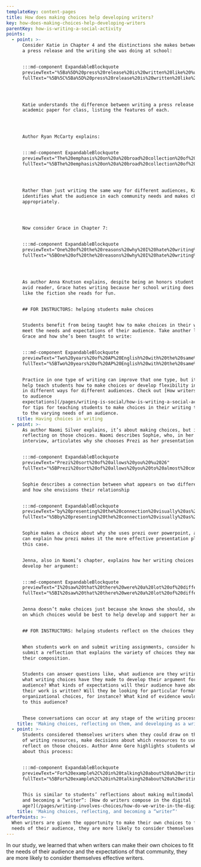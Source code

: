 ```yaml
---
templateKey: content-pages
title: How does making choices help developing writers?
key: how-does-making-choices-help-developing-writers
parentKey: how-is-writing-a-social-activity
points:
  - point: >-
      Consider Katie in Chapter 4 and the distinctions she makes between writing
      a press release and the writing she was doing at school:


      :::md-component ExpandableBlockquote
      previewText="%5Ba%5D%20press%20release%20is%20written%20like%20%u2026"
      fullText="%5B%5C%5Ba%5D%20press%20release%20is%20written%20like%20a%20newspaper%20article.%20You%20have%20to%20lead%20with%20the%20most%20important%20thing%2C%20and%20then%20you%20give%20the%20background%20information%20later%20on.%20Whereas%2C%20in%20college%20I%u2019d%20been%20writing%2C%20have%20the%20background%20information%20at%20the%20top%20and%20then%20get%20more%20and%20more%20specific%20or%20get%20to%20your%20point%20at%20the%20bottom%5D%28https%3A//hdl.handle.net/2027/fulcrum.10079890/poi.27%29"




      Katie understands the difference between writing a press release and an
      academic paper for class, listing the features of each.




      Author Ryan McCarty explains: 


      :::md-component ExpandableBlockquote
      previewText="The%20emphasis%20on%20a%20broad%20collection%20of%20writing%20experiences%20..."
      fullText="%5BThe%20emphasis%20on%20a%20broad%20collection%20of%20writing%20experiences%20is%20noteworthy%2C%20illustrating%20that%2C%20for%20Katie%2C%20the%20writer%20she%20has%20become%20is%20one%20who%20can%20effectively%20distinguish%20between%20exigencies%20of%20particular%20contexts%2C%20drawing%20on%20the%20appropriate%20resources%20in%20her%20writing%20repertoire.%20%5D%28https%3A//hdl.handle.net/2027/fulcrum.10079890/poi.27%29"




      Rather than just writing the same way for different audiences, Katie
      identifies what the audience in each community needs and makes choices
      appropriately.




      Now consider Grace in Chapter 7:


      :::md-component ExpandableBlockquote
      previewText="One%20of%20the%20reasons%20why%20I%20hate%20writing%20is%20because%20%u2026"
      fullText="%5BOne%20of%20the%20reasons%20why%20I%20hate%20writing%20is%20because%20I%u2019ll%20read%20%5C%5Bmy%20%20writing%5D%2C%20and%20I%u2019m%20%20like%2C%20%u2018This%20isn%u2019t%20just%20like%20these%20masterpieces%20from%20all%20these%20books%20that%20I%20read.%u2019%20Then%20I%20get%20really%20upset%20about%20it%2C%20because%20%u2026%20it%u2019s%20just%20a%20stylistic%20problem.%20It%20just%20doesn%u2019t%20flow%20the%20way%20I%20want%20it%20to.%20It%u2019s%20not%20perfect%2C%20and%20I%20think%20part%20of%20what%20makes%20me%20so%20frustrated%20about%20it%20is%20because%20I%20read%20these%20great%20books%20that%20I%u2019m%20never%20gonna%20match%20up%20to%20when%20I%20write.%20I%20just%20get%20really%20disheartened.%5D%28https%3A//hdl.handle.net/2027/fulcrum.10079890/poi.31%29"




      As author Anna Knutson explains, despite being an honors student and an
      avid reader, Grace hates writing because her school writing does not sound
      like the fiction she reads for fun. 


      ## FOR INSTRUCTORS: helping students make choices


      Students benefit from being taught how to make choices in their writing to
      meet the needs and expectations of their audience. Take another look at
      Grace and how she’s been taught to write:


      :::md-component ExpandableBlockquote
      previewText="Two%20years%20of%20AP%20English%20with%20the%20same%20instructor%20%u2026"
      fullText="%5BTwo%20years%20of%20AP%20English%20with%20the%20same%20instructor%20prepared%20her%20to%20succeed%20in%20at%20least%20two%20domains%20of%20writing%3A%20timed%20essay%20exams%2C%20such%20as%20the%20AP%20exam%20and%20the%20ACT%20exam%2C%20and%20his%20class%2C%20which%20seems%20to%20have%20had%20quite%20rigorous%u2014and%20specific%u2014standards%20for%20writing.%20Grace%20valued%20this%20learning%2C%20perhaps%20so%20much%20that%20it%20became%20entrenched%2C%20as%20Anson%20describes%3A%20%u2018When%20writers%u2019%20contexts%20are%20constrained%20and%20they%20are%20subjected%20to%20repeated%20practice%20of%20the%20%20same%20%20genres%2C%20%20using%20%20the%20%20same%20%20processes%20%20for%20%20the%20%20same%20%20rhetorical%20%20purposes%20%20and%20%20addressing%20the%20same%20audiences%2C%20their%20conceptual%20framework%20for%20writing%20may%20become%20entrenched%2C%20%u2018solidified%2C%u2019%20or%20%u2018sedimented%u2019%20%2877%29.%20Anson%20%20suggests%20%20that%20%20the%20%20%u201Cmisapplication%20%20of%20%20habituated%20%20practice%u201D%20%20is%20%20typical%20%20among%20high%20school%20students%20who%20have%20become%20accustomed%20to%20particular%20types%20of%20writing%3B%20Grace%20may%20be%20one%20of%20these%20students.%5D%28https%3A//hdl.handle.net/2027/fulcrum.10079890/poi.32%29"


      Practice in one type of writing can improve that one type, but it doesn’t
      help teach students how to make choices or develop flexibility in writing
      in different ways for different audiences. Check out [How writers respond
      to audience
      expectations](/pages/writing-is-social/how-is-writing-a-social-activity/how-do-writers-respond-to-audience-expectations/)
      for tips for teaching students to make choices in their writing that adapt
      to the varying needs of an audience.
    title: Having choices in writing
  - point: >-
      As author Naomi Silver explains, it’s about making choices, but it’s about
      reflecting on those choices. Naomi describes Sophie, who, in her entry
      interview, articulates why she chooses Prezi as her presentation medium:


      :::md-component ExpandableBlockquote
      previewText="Prezi%20sort%20of%20allows%20you%20%u2026"
      fullText="%5BPrezi%20sort%20of%20allows%20you%20to%20almost%20communicate%20your%20thought%20process%20through%20the%20presentation%2C%20because%20you%20can%20zoom.%20We%20had%20this%20one%20map%20that%20we%u2019re%20showing%20and%20then%20we%20want%20to%20show%20another%20map%20next%20to%20it%20and%2C%20rather%20than%20clicking%20on%20the%20next%20slide%2C%20we%20just%20zoom%20out%2C%20and%20you%20can%20see%20both%20maps%20next%20to%20each%20other.%20Which%2C%20when%20you%u2019re%20watching%20something%2C%20it%u2019s%20just%20much%20more%20visually%20appealing.%5D%28https%3A//hdl.handle.net/2027/fulcrum.10079890/poi.33%29"


      Sophie describes a connection between what appears on two different maps
      and how she envisions their relationship


      :::md-component ExpandableBlockquote
      previewText="by%20presenting%20the%20connection%20visually%20as%20well%20as%20verbally%20%u2026"
      fullText="%5Bby%20presenting%20the%20connection%20visually%20as%20well%20as%20verbally%20using%20the%20Prezi%20platform%u2019s%20unique%20%u2018zooming%u2019%20affordances%2C%20and%20she%20articulates%20that%20relationship%20in%20her%20depiction%20of%20the%20%u2018presentation%u2019%20itself%20as%20%u2018almost%20communicat%5C%5Bing%5D%20%5C%5Bher%5D%20thought%20process.%20Although%20Sophie%20falls%20back%20on%20the%20language%20of%20%u2018visual%20appeal%u2019%20%28similarly%20to%20Katie%29%20to%20explain%20why%20she%20prefers%20the%20spatial%20relationship%20enabled%20by%20the%20Prezi%20platform%20to%20a%20more%20linear%2C%20slide-based%20presentation%20platform%2C%20it%20seems%20clear%20that%20she%20has%20an%20intentional%20rhetorical%20design%20in%20mind%20%28metacognitive%20awareness%29%20and%20is%20able%20to%20choose%20the%20appropriate%20medium%20...%20to%20facilitate%20it%20%28metacognitive%20regulation%29.%5D%28https%3A//hdl.handle.net/2027/fulcrum.10079890/poi.33%29"


      Sophie makes a choice about why she uses prezi over powerpoint, and then
      can explain how prezi makes it the more effective presentation platform in
      this case.


      Jenna, also in Naomi’s chapter, explains how her writing choices help her
      develop her argument:


      :::md-component ExpandableBlockquote
      previewText="I%20saw%20that%20there%20were%20a%20lot%20of%20different%20ways%20to%20say%20something%2C%20%u2026"
      fullText="%5BI%20saw%20that%20there%20were%20a%20lot%20of%20different%20ways%20to%20say%20something%2C%20if%20that%20makes%20sense.%20It%20depends%20who%20you%u2019re%20saying%20it%20to%20and%20why%20you%u2019re%20saying%20it.%20I%20realize%20you%20have%20to%20think%u2014there%20are%20a%20lot%20more%20decisions%20that%20go%20into%20how%20you%20want%20to%20convey%20something....Like%20how%20do%20you%20want%20to%u2014do%20you%20want%20it%20to%20be%20in%20an%20essay%3F%20Like%20literally%20words%20on%20a%20page%20or%20do%20you%20want%20to%20turn%20it%20into%20something%20with%20pictures%20or%20do%20you%20want%20to%20put%20it%20on%20a%20website%3F%20All%20of%20the%20things%20that%20play%20into%20that.%20If%20it%u2019s%20just%20an%20essay%20anyone%20can%20read%20it%20but%20then%20if%20you%20put%20pictures%20with%20it%20you%u2019re%20influencing%20people%20to%20see%20a%20certain%20thing%20or%20if%20you%20put%20it%20on%20a%20website%20then%20how%20do%20people%20navigate%20your%20website%20and%20where%20is%20the%20emphasis%3F%20There%u2019s%20so%20many%20decisions%20that%20go%20into%20that.%5D%28https%3A//hdl.handle.net/2027/fulcrum.10079890/poi.33%29"


      Jenna doesn’t make choices just because she knows she should, she reflects
      on which choices would be best to help develop and support her argument.


      ## FOR INSTRUCTORS: helping students reflect on the choices they make


      When students work on and submit writing assignments, consider having them
      submit a reflection that explains the variety of choices they made in
      their composition.


      Students can answer questions like, what audience are they writing to and
      what writing choices have they made to develop their argument for this
      audience? What kinds of expectations will their audience have about how
      their work is written? Will they be looking for particular formatting or
      organizational choices, for instance? What kind of evidence would appeal
      to this audience?


      These conversations can occur at any stage of the writing process.
    title: 'Making choices, reflecting on them, and developing as a writer'
  - point: >-
      Students considered themselves writers when they could draw on their range
      of writing resources, make decisions about which resources to use, and
      reflect on those choices. Author Anne Gere highlights students who talk
      about this process:


      :::md-component ExpandableBlockquote
      previewText="For%20example%2C%20in%20talking%20about%20a%20writing%20course%2C%20Joy%20commented%20on%20learning%20%u2026"
      fullText="%5BFor%20example%2C%20in%20talking%20about%20a%20writing%20course%2C%20Joy%20commented%20on%20learning%20about%20the%20ethics%20in%20writing%20and%20how%20to%20be%20a%20more%20credible%20writer.%20Those%20are%20skills%20that%20I%20can%20carry%20over%20to%20magazine%20journalism....I%20would%20definitely%20take%20what%20I%u2019ve%20learned%20%20in%20%20this%20%20class%20%20and%20%20apply%20%20it%20%20to%20%20making%20%20videos%20%20for%20%u2018Her%20%20Campus%2C%u2019%20%20a%20%20nationally%20circulated%20online%20magazine.%20Sophia%20talked%20about%20using%20reflection%20outside%20of%20the%20academy%3A%20%u2018I%20had%20to%20apply%2C%20over%20the%20summer%2C%20for%20that%20job.%20It%20was%20a%20lot%20about%20reflecting%20on%20past%20experiences%20in%20terms%20of%20leadership%2C%20and%20working%20in%20teams%20and%20stuff%20like%20that.%20That%20kind%20of%20forced%20me%20to%20think%20about%20all%20the%20experience%20I%u2019d%20had%20up%20until%20that%20point%20and%20flesh%20them%20out%20into%20a%20way%20that%20made%20me%20seem%20desirable%20as%20a%20candidate.%u2019%20Because%20she%20had%20learned%20how%20to%20reflect%20on%20her%20writing%2C%20Sophie%20was%20able%20to%20transfer%20that%20capacity%20%20to%20%20writing%20%20a%20%20job%20%20application.%20%20In%20%20addition%20%20to%20%20transferring%20%20learning%20%20from%20%20one%20context%20to%20another%2C%20the%20repertoires%20students%20claimed%20gave%20them%20rhetorical%20flexibility%3A%20%u2018My%20style%20changes%20based%20off%20of%20what%20type%20of%20paper%20it%20is%2C%u2019%20said%20Jack.%20Jonah%20claimed%2C%20%u2018I%20think%20that%20%5C%5Breflection%5D%20eventually%20will%20translate%20into%2C%20will%20help%20me%20in%20a%20job%20in%20the%20future%2C%20just%20being%20able%20to%20adapt%20and%20learn%20different%20ways%20of%20writing....I%u2019m%20probably%20not%20%20going%20%20to%20%20be%20%20writing%20%20research%20%20papers%20%20or%20%20essays%20%20about%20%20stuff%2C%20%20but%20%20I%20%20think%20%20it%20%20does%20translate%20into%20other%20ways%20of%20working.%u2019%20This%20capacity%20for%20using%20reflection%20to%20identify%20one%u2019s%20%20own%20%20writerly%20%20abilities%20%20and%20%20to%20figure%20%20out%20%20how%20%20to%20%20use%20%20them%20%20in%20%20new%20%20situations%20points%20to%20another%20dimension%20of%20writing%20development.%5D%28https%3A//hdl.handle.net/2027/fulcrum.10079890/poi.36%29"


      This is similar to students’ reflections about making multimodal choices
      and becoming a “writer”: [How do writers compose in the digital
      age?](/pages/writing-involves-choices/how-do-we-write-in-the-digital-age/how-do-writers-compose-in-the-digital-age/#writing-multimodally-and-becoming-“a-writer)
    title: 'Making choices, reflecting, and becoming a “writer”'
afterPoints: >-
  When writers are given the opportunity to make their own choices to fit the
  needs of their audience, they are more likely to consider themselves writers.
---
```

In our study, we learned that when writers can make their own choices to fit the needs of their audience and the expectations of that community, they are more likely to consider themselves effective writers.
